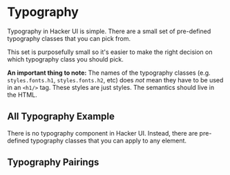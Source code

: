 
# Typography

Typography in Hacker UI is simple. There are a small set of pre-defined typography classes that you can pick from.

This set is purposefully small so it's easier to make the right decision on which typography class you should pick.

**An important thing to note:** The names of the typography classes (e.g. `styles.fonts.h1`, `styles.fonts.h2`, etc) does _not_ mean they have to be used in an `<h1/>` tag. These styles are just styles. The semantics should live in the HTML.

## All Typography Example

There is no typography component in Hacker UI. Instead, there are pre-defined typography classes that you can apply to any element.

<AllTypographyExample />

## Typography Pairings

<TypographyPairingsExample />
